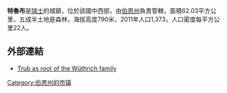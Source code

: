'''特魯布'''是[[瑞士|瑞士]]的城鎮，位於該國中西部，由[[伯恩州|伯恩州]]負責管轄，面積62.03平方公里，五成半土地是森林，海拔高度790米，2011年人口1,373，人口密度每平方公里22人。

==外部連結==
*[http://nobelprize.org/nobel_prizes/chemistry/laureates/2002/wuthrich-autobio.html Trub as root of the Wüthrich family] {{Wayback|url=http://nobelprize.org/nobel_prizes/chemistry/laureates/2002/wuthrich-autobio.html |date=20071011103058 }}

{{Switzerland-geo-stub}}
[[Category:伯恩州的市镇|Category:伯恩州的市镇]]